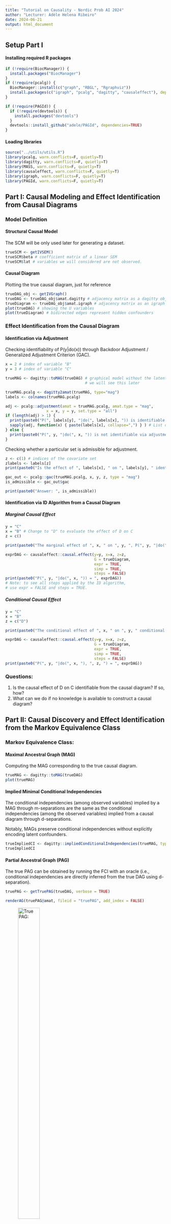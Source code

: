 ```yaml
---
title: "Tutorial on Causality - Nordic Prob AI 2024"
author: "Lecturer: Adèle Helena Ribeiro"
date: 2024-06-21
output: html_document
---
```


## Setup Part I 

#### Installing required R packages

```r
if (!require(BiocManager)) {
  install.packages("BiocManager")
}
if (!require(pcalg)) {
  BiocManager::install(c("graph", "RBGL", "Rgraphviz"))
  install.packages(c("igraph", "pcalg", "dagitty", "causaleffect"), dependencies=TRUE)
}

if (!require(PAGId)) {
  if (!require(devtools)) {
    install.packages("devtools")
  }
  devtools::install_github("adele/PAGId", dependencies=TRUE)
}
```

#### Loading libraries

```r
source("../utils/utils.R")
library(pcalg, warn.conflicts=F, quietly=T)
library(dagitty, warn.conflicts=F, quietly=T)
library(MASS, warn.conflicts=F, quietly=T)
library(causaleffect, warn.conflicts=F, quietly=T)
library(igraph, warn.conflicts=F, quietly=T)
library(PAGId, warn.conflicts=F, quietly=T)
```

## Part I: Causal Modeling and Effect Identification from Causal Diagrams

### Model Definition

#### Structural Causal Model

The SCM will be only used later for generating a dataset.

```r
trueSCM <- getIVSEM()
trueSCM$beta # coefficient matrix of a linear SEM
trueSCM$lat # variables we will considered are not observed.
```

#### Causal Diagram

Plotting the true causal diagram, just for reference

```r
trueDAG_obj <- getIVGraph()
trueDAG <- trueDAG_obj$amat.dagitty # adjacency matrix as a dagitty object
trueDiagram <- trueDAG_obj$amat.igraph # adjacency matrix as an igraph object
plot(trueDAG) # showing the U variables
plot(trueDiagram) # bidirected edges represent hidden confounders
```

### Effect Identification from the Causal Diagram

#### Identification via Adjustment

Checking identifiability of P(y\|do(x)) through  Backdoor Adjustment / Generalized Adjustment Criterion (GAC).

```r

x = 2 # index of variable "B"
y = 3 # index of variable "C"

trueMAG <- dagitty::toMAG(trueDAG) # graphical model without the latent confounders 
                                   # we will see this later

trueMAG.pcalg <- dagitty2amat(trueMAG, type="mag")
labels <- colnames(trueMAG.pcalg)

adj <- pcalg::adjustment(amat = trueMAG.pcalg, amat.type = "mag",
                  x = x, y = y, set.type = "all")
if (length(adj) > 1) {
  print(paste0("P(", labels[y], "|do(", labels[x], ")) is identifiable via adjustment over:"))
  sapply(adj, function(x) { paste(labels[x], collapse=",") } ) # List of all sets admissible for adjustment
} else {
  print(paste0("P(", y, "|do(", x, ")) is not identifiable via adjustment."))
}

```

Checking whether a particular set is admissible for adjustment.

```r
z <- c(1) # indices of the covariate set
zlabels <- labels[z]
print(paste0("Is the effect of ", labels[x], " on ", labels[y], " identifiable through adjustment over {", paste(zlabels, collapse=","), "}? "))
```


```r
gac_out <- pcalg::gac(trueMAG.pcalg, x, y, z, type = "mag")
is_admissible <- gac_out$gac

print(paste0("Answer: ", is_admissible))
```



#### Identification via ID Algorithm from a Causal Diagram

##### Marginal Causal Effect

```r
y = "C"
x = "B" # Change to "D" to evaluate the effect of D on C
z = c()

print(paste0("The marginal effect of ", x, " on ", y, ", P(", y, "|do(", x, ")), is identifiable via ID algorithm:"))

exprDAG <- causaleffect::causal.effect(y=y, x=x, z=z,
                                       G = trueDiagram,
                                       expr = TRUE,
                                       simp = TRUE,
                                       steps = FALSE)
print(paste0("P(", y, "|do(", x, ")) = ", exprDAG))
# Note: to see all steps applied by the ID algorithm,
# use expr = FALSE and steps = TRUE.
```


##### Conditional Causal Effect 

```r
y = "C"
x = "B"
z = c("D")

print(paste0("The conditional effect of ", x, " on ", y, " conditional on ", z, ", P(", y, "|do(", x, "), ", z, "), is identifiable via ID algorithm:"))

exprDAG <- causaleffect::causal.effect(y=y, x=x, z=z,
                                       G = trueDiagram,
                                       expr = TRUE,
                                       simp = TRUE,
                                       steps = FALSE)
print(paste0("P(", y, "|do(", x, "), ", z, ") = ", exprDAG))
```

### Questions:

1. Is the causal effect of D on C identifiable from the causal diagram? If so, how?
2. What can we do if no knowledge is available to construct a causal diagram? 





## Part II: Causal Discovery and Effect Identification from the Markov Equivalence Class

### Markov Equivalence Class:

#### Maximal Ancestral Graph (MAG)

Computing the MAG corresponding to the true causal diagram.

```r
trueMAG <- dagitty::toMAG(trueDAG)
plot(trueMAG)
```

#### Implied Minimal Conditional Independencies

The conditional independencies (among observed variables) implied by a MAG through m-separations are the same as the conditional independencies (among the observed variables) implied from a causal diagram through d-separations.

Notably, MAGs preserve conditional independencies without explicitly encoding latent confounders.

```r
trueImpliedCI <- dagitty::impliedConditionalIndependencies(trueMAG, type = "missing.edge")
trueImpliedCI
```

#### Partial Ancestral Graph (PAG)

The true PAG can be obtained by running the FCI with an oracle (i.e., conditional independencies are directly inferred from the true DAG using d-separation).

```r
truePAG <- getTruePAG(trueDAG, verbose = TRUE)
```

```r
renderAG(truePAG@amat, fileid = "truePAG", add_index = FALSE)
```

![True PAG:](tmp/truePAG.png){#id .class width="40%" height="50%"}

### Causal Discovery

#### Data Generation from the True SCM

We are generating n=10000 samples.

```r
seed = 93920428
set.seed(seed)
n = 10000  # sample size
dat <- generateDatasetFromSEM(trueSCM$beta, trueSCM$lat, n)
dat <- dat[, c("A", "B", "C", "D")] # selecting only V={A, B, C, D}
head(dat)
```

#### Inferring the PAG using FCI Algorithm

Since our variables follow a Gaussian distribution, the partial correlation test (Fisher's Z test) can be used to assess conditional independencies.

For other data types, appropriate conditional independence tests should be used.

```r
indepTest <- pcalg::gaussCItest    # Fisher's Z test
alpha <- 0.05                      # Significance level of 5%
suffStat <- list(C = cor(dat), n = n)
estPAG <- pcalg::fci(suffStat,
                     indepTest = indepTest,
                     labels= colnames(dat), alpha = alpha,
                     verbose = TRUE)
```

```r
renderAG(estPAG@amat, fileid = "estimatedPAG", add_index = FALSE)
```

![Estimated PAG:](tmp/estimatedPAG.png){#id .class width="40%" height="50%"}

### Questions:

1.  Did we recover the correct PAG?
2.  What the inferred PAG tell us about the relationship between every pair of nodes?
3.  Is the true causal diagram a member of the PAG's Markov Equivalence Class?
4.  What can it happen with a smaller sample size? Change the seed to see how the results vary.

### Effect Identification from the Markov Equivalence Class

#### Effect Identification via Generalized Adjustment Criterion (GAC)

Checking identifiability of P(y\|do(x)) through generalized adjustment criterion (GAC).

```r

labels <- colnames(estPAG@amat)
x = 2 # index of variable "B"
y = 3 # index of variable "C"

adj <- adjustment(amat = estPAG@amat, amat.type = "pag",
                  x = x, y = y, set.type = "all")

if (length(adj) > 1) {
  print(paste0("P(", y, "|do(", x, ")) is identifiable via adjustment over:"))
  sapply(adj, function(x) { paste(labels[x], collapse=",") } ) # List of all sets admissible for adjustment
} else {
  print(paste0("P(", y, "|do(", x, ")) is not identifiable via adjustment."))
}

```

Checking whether a particular set is admissible for adjustment.

```r
z <- c(1) # indices of the covariate set
zlabels <- labels[z]
gac_out <- gac(estPAG@amat, x, y, z, type = "pag")
is_admissible <- gac_out$gac

print(paste0("Is set {", paste(zlabels, collapse=","), "} admissible for adjustment? ", is_admissible))
```

#### Effect Identification via CIDP Algorithm

##### Marginal Causal Effect

```r
y = "C"
x = "B"
z = c()

retPAG <- CIDP(estPAG@amat, x, y, z, verbose = FALSE)

print(paste0("Is P(", y, "|do(", x, ")) identifiable? ", retPAG$id))
if (retPAG$id) {
  print(paste0("P(", y, "|do(", x, ")) = ", retPAG$Qexpr[[retPAG$query]]))
}

# This shows the steps taken by the CIDP algorithm
# By substitution and simplication, we will get the same adjustment formula
# print(retPAG$Qexpr)
```

Note: IDP does not simplifies the expression by leveraging conditional independencies. By doing so, we would see the equivalence with the usual adjustment formula.

##### Conditional Causal Effect

```r
y = "C"
x = "B"
z = c("A")

retPAG <- CIDP(estPAG@amat, x, y, z, verbose = FALSE)

print(paste0("Is P(", y, "|do(", x, "), ", z, ") identifiable? ", retPAG$id))
if (retPAG$id) {
  print(paste0("P(", y, "|do(", x, "), ", z, ") = ", retPAG$Qexpr[[retPAG$query]]))
  
  # This shows the steps taken by the CIDP algorithm
  # By substitution and simplication, we will get the same adjustment formula
  # print(retPAG$Qexpr)
}
```

### Questions:

1.  Is the causal effect of D on C identifiable from the PAG? If so, how?
